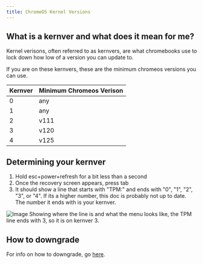 ```yaml
---
title: ChromeOS Kernel Versions
---
```


## What is a kernver and what does it mean for me?
Kernel verisons, often referred to as kernvers, are what chromebooks use to lock down how low of a version you can update to. 

If you are on these kernvers, these are the minimum chromeos versions you can use.

| Kernver  | Minimum Chromeos Verison |
|---|------|
| 0 | any  |
| 1 | any  |
| 2 | v111 |
| 3 | v120 |
| 4 | v125 |


## Determining your kernver
1. Hold esc+power+refresh for a bit less than a second
2. Once the recovery screen appears, press tab
3. It should show a line that starts with "TPM:" and ends with "0", "1", "2", "3", or "4". If its a higher number, this doc is probably not up to date. The number it ends with is your kernver.

![Image Showing where the line is and what the menu looks like, the TPM line ends with 3, so it is on kernver 3.](/img/kernver.png)

## How to downgrade
For info on how to downgrade, go [here](/kajigs/downgrading).
